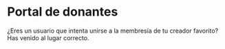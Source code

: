 # Portal de donantes

¿Eres un usuario que intenta unirse a la membresía de tu creador favorito? Has venido al lugar correcto.
